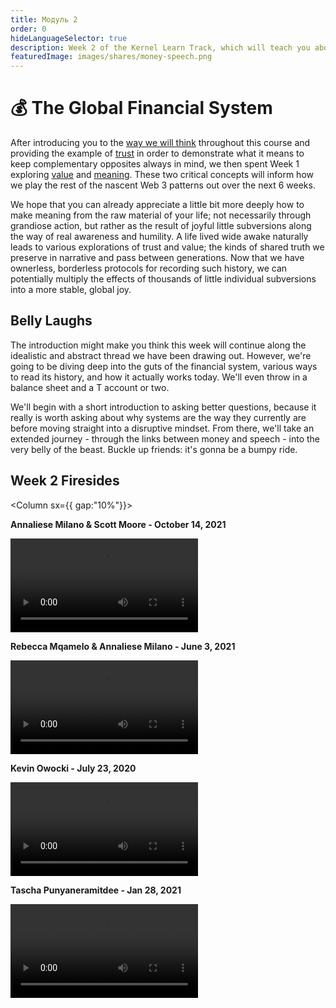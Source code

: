 ```yaml
---
title: Модуль 2
order: 0
hideLanguageSelector: true
description: Week 2 of the Kernel Learn Track, which will teach you about the history and make-up of the current global financial system and how we can think about augmenting and improving it with a better web.
featuredImage: images/shares/money-speech.png
---
```


# 💰 The Global Financial System

After introducing you to the [way we will think](/learn/module-0/play-of-pattern) throughout 
this course and providing the example of [trust](/learn/module-0/trust/) in order to demonstrate 
what it means to keep complementary opposites always in mind, we then spent Week 1 exploring 
[value](/learn/module-1/value/) and [meaning](/learn/module-1/meaning/). These two critical 
concepts will inform how we play the rest of the nascent Web 3 patterns out over the next 6 weeks. 

We hope that you can already appreciate a little bit more deeply how to make meaning from the 
raw material of your life; not necessarily through grandiose action, but rather as the result of 
joyful little subversions along the way of real awareness and humility. A life lived wide awake 
naturally leads to various explorations of trust and value; the kinds of shared truth we preserve 
in narrative and pass between generations. Now that we have ownerless, borderless protocols for 
recording such history, we can potentially multiply the effects of thousands of little 
individual subversions into a more stable, global joy.

## Belly Laughs

The introduction might make you think this week will continue along the idealistic and abstract 
thread we have been drawing out. However, we're going to be diving deep into the guts of the 
financial system, various ways to read its history, and how it actually works today. We'll even 
throw in a balance sheet and a T account or two.  

We'll begin with a short introduction to asking better questions, because it really is worth 
asking about why systems are the way they currently are before moving straight into a disruptive 
mindset. From there, we'll take an extended journey - through the links between money and 
speech - into the very belly of the beast. Buckle up friends: it's gonna be a bumpy ride.

## Week 2 Firesides

<Column sx={{ gap:"10%"}}>

<Box>

**Annaliese Milano & Scott Moore - October 14, 2021**

<Video src="https://www.youtube-nocookie.com/embed/TvhEBkZsEkg?start=394" />

</Box>

<Box>

**Rebecca Mqamelo & Annaliese Milano - June 3, 2021**

<Video src="https://www.youtube-nocookie.com/embed/d3dieNjPuRw?start=297" />

</Box>

<Box>

**Kevin Owocki - July 23, 2020**

<Video src="https://www.youtube-nocookie.com/embed/1tHQ9K5Oj9s?start=380" />

</Box>

<Box>

**Tascha Punyaneramitdee - Jan 28, 2021**

<Video src="https://www.youtube-nocookie.com/embed/pCHVmUz8maQ?start=199" />

</Box>

</Column>